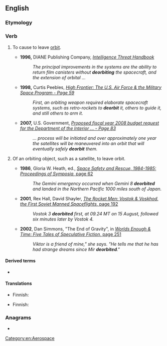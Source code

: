 ==English==

===Etymology===
{{compound|de-|orbit|lang=en}}

===Verb===
{{en-verb}}

# {{lb|en|transitive}} To cause to leave [[orbit]].
#* '''1996,''' DIANE Publishing Company, ''[http://books.google.com/books?id=V0Xy77qQ624C&pg=PT30&dq=%22deorbit%22&as_brr=1&sig=94E4v4g5TJd63dgxbd-28qghuKU Intelligence Threat Handbook]''
#*: ''The principal improvements in the systems are the ability to return film canisters without '''deorbiting''' the spacecraft, and the extension of orbital ...''
#* '''1998,''' Curtis Peebles, ''[http://books.google.com/books?id=cMgdYypcPc8C&pg=PA59&dq=%22deorbit%22&as_brr=1&sig=frMmAlNHCJdtvZU-my0YdgB1_lg High Frontier: The U.S. Air Force & the Military Space Program - Page 59]''
#*: ''First, an orbiting weapon required elaborate spacecraft systems, such as retro-rockets to '''deorbit''' it, others to guide it, and still others to arm it.''
#* '''2007,''' U.S. Government, ''[http://books.google.com/books?id=gHRs3ZQFWhAC&pg=PA83&dq=%22deorbit%22&as_brr=1&sig=RrfFixvOjiMPpd8LN48OEs85KKc Proposed fiscal year 2008 budget request for the Department of the Interior ... - Page 83]''
#*: ''... process will be initiated and over approximately one year the satellites will be maneuvered into an orbit that will eventually safely '''deorbit''' them.''
# {{lb|en|intransitive}} Of an orbiting object, such as a satellite, to leave orbit.
#* '''1986''', Gloria W. Heath, ed., [http://books.google.com/books?id=HxQ5AAAAIAAJ&dq=deorbited&ei=1VFHR-uEK5P-7gKt8_zzBg&pgis=1 ''Space Safety and Rescue, 1984-1985: Proceedings of Symposia'', page 62]
#*: ''The Gemini emergency occurred when Gemini 8 '''deorbited''' and landed in the Northern Pacific 1000 miles south of Japan.''
#* '''2001''', Rex Hall, David Shayler, [http://books.google.com/books?id=zndYLKa26wAC&pg=PA192&dq=deorbited&as_brr=3&ei=hlRHR7GPKYue7wLe_9H4Bg&sig=cHgrlxoEZTKN_Q7ySymkl3ejJZE ''The Rocket Men: Vostok & Voskhod, the First Soviet Manned Spaceflights'', page 192]
#*: ''Vostok 3 '''deorbited''' first, at 09.24 MT on 15 August, followed six minutes later by Vostok 4.''
#* '''2002''', Dan Simmons, "The End of Gravity", in [http://books.google.com/books?id=EKoIG4auiB4C&pg=RA2-PA251&dq=deorbited&as_brr=3&ei=6FNHR9iJOoqO6AKbqZXUBw&sig=IbWAM0h0xxbVLBuxEAW7qrpby2g ''Worlds Enough & Time: Five Tales of Speculative Fiction'', page 251]
#*: ''Viktor is a friend of mine," she says. "He tells me that he has had strange dreams since Mir '''deorbited'''."''

====Derived terms====
* {{l|en|deorbit burn}}

====Translations====
{{trans-top|to cause to leave orbit}}
* Finnish: {{t|fi|[[suistaa]] [[radaltaan]]}}
{{trans-mid}}
{{trans-bottom}}

{{trans-top|to leave orbit}}
* Finnish: {{t|fi|[[suistua]] [[radaltaan]]}}
{{trans-mid}}
{{trans-bottom}}

===Anagrams===
* {{anagrams|en|debitor|orbited}}

[[Category:en:Aerospace]]